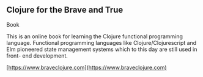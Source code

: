 ## Clojure for the Brave and True

Book

This is an online book for learning the Clojure functional programming language. Functional programming languages like Clojure/Clojurescript and Elm pioneered state management systems which to this day are still used in front- end development.

[https://www.braveclojure.com](https://www.braveclojure.com)